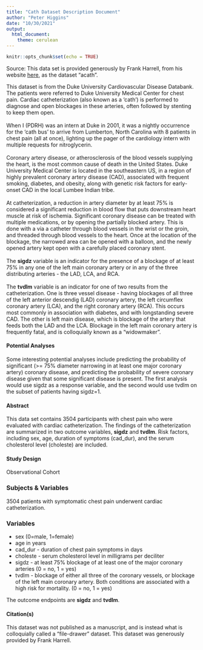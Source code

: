 ```yaml
---
title: "Cath Dataset Description Document"
author: "Peter Higgins"
date: "10/30/2021"
output: 
  html_document:
    theme: cerulean
---
```


```r
knitr::opts_chunk$set(echo = TRUE)
```

Source: This data set is provided generously by Frank Harrell, from his website [here](https://hbiostat.org/data/), as the dataset "acath".
 
  This dataset is from the Duke University Cardiovascular Disease Databank. The patients were referred to Duke University Medical Center for chest pain. Cardiac catheterization (also known as a 'cath') is performed to diagnose and open blockages in these arteries, often followed by stenting to keep them open. <br> <br>
  When I (PDRH) was an intern at Duke in 2001, it was a nightly occurrence for the 'cath bus' to arrive from Lumberton, North Carolina with 8 patients in chest pain (all at once), lighting up the pager of the cardiology intern with multiple requests for nitroglycerin. <br> <br>
  Coronary artery disease, or atherosclerosis of the blood vessels supplying the heart, is the most common cause of death in the United States. Duke University Medical Center is located in the southeastern US, in a region of highly prevalent coronary artery disease (CAD), associated with frequent smoking, diabetes, and obesity, along with genetic risk factors for early-onset CAD in the local Lumbee Indian tribe.  <br> <br>
  At catheterization, a reduction in artery diameter by at least 75% is considered a significant reduction in blood flow that puts downstream heart muscle at risk of ischemia. Significant coronary disease can be treated with multiple medications, or by opening the partially blocked artery. This is done with a via a catheter through blood vessels in the wrist or the groin, and threaded through blood vessels to the heart. Once at the location of the blockage, the narrowed area can be opened with a balloon, and the newly opened artery kept open with a carefully placed coronary stent. <br> <br>
  The **sigdz** variable is an indicator for the presence of a blockage of at least 75% in any one of the left main coronary artery or in any of the three distributing arteries - the LAD, LCA, and RCA. <br> <br>
  The **tvdlm** variable is an indicator for one of two results from the catheterization. One is three vessel disease - having blockages of all three of the left anterior descendig (LAD) coronary artery, the left circumflex coronary artery (LCA), and the right coronary artery (RCA). This occurs most commonly in association with diabetes, and with longstanding severe CAD. The other is left main disease, which is blockage of the artery that feeds both the LAD and the LCA. Blockage in the left main coronary artery is frequently fatal, and is colloquially known as a "widowmaker".
  
#### Potential Analyses

  Some interesting potential analyses include predicting the probability of significant (>= 75% diameter narrowing in at least one major coronary artery) coronary disease, and predicting the probability of severe coronary disease given that some significant disease is present. The first analysis would use sigdz as a response variable, and the second would use tvdlm on the subset of patients having sigdz=1. 

#### Abstract

 This data set contains 3504 participants with chest pain who were evaluated with cardiac catheterization. The findings of the catheterization are summarized in two outcome variables, **sigdz** and **tvdlm**. Risk factors, including sex, age, duration of symptoms (cad_dur), and the serum cholesterol level (choleste) are included.

#### Study Design

Observational Cohort

### Subjects & Variables

3504 patients with symptomatic chest pain underwent cardiac catheterization.

### Variables

- sex (0=male, 1=female)
- age in years
- cad_dur - duration of chest pain symptoms in days
- choleste - serum cholesterol level in milligrams per deciliter
- sigdz - at least 75% blockage of at least one of the major coronary arteries (0 = no, 1 = yes)
- tvdlm - blockage of either all three of the coronary vessels, or blockage of the left main coronary artery. Both conditions are associated with a high risk for mortality. (0 = no, 1 = yes)

The outcome endpoints are  **sigdz** and **tvdlm**.

#### Citation(s)

This dataset was not published as a manuscript, and is instead what is colloquially called a "file-drawer" dataset. This dataset was generously provided by Frank Harrell.

